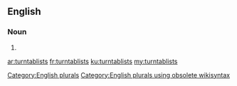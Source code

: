 ==English==

===Noun===
{{head|en}}

# {{plural of|turntablist}}

[[Category:English plurals]][[Category:English plurals using obsolete wikisyntax]]

[[ar:turntablists]]
[[fr:turntablists]]
[[ku:turntablists]]
[[my:turntablists]]